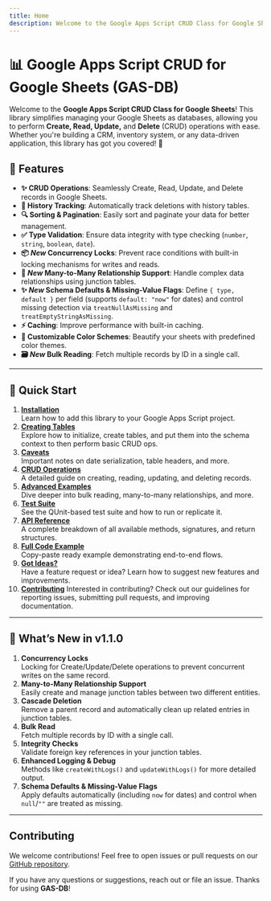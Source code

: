 ```yaml
---
title: Home
description: Welcome to the Google Apps Script CRUD Class for Google Sheets documentation.
---
```


# 📊 Google Apps Script CRUD for Google Sheets (GAS-DB)

Welcome to the **Google Apps Script CRUD Class for Google Sheets**! This library simplifies managing your Google Sheets as databases, allowing you to perform **Create, Read, Update,** and **Delete** (CRUD) operations with ease. Whether you're building a CRM, inventory system, or any data-driven application, this library has got you covered! 🚀

## 🌟 Features

- **✨ CRUD Operations**: Seamlessly Create, Read, Update, and Delete records in Google Sheets.
- **📜 History Tracking**: Automatically track deletions with history tables.
- **🔍 Sorting & Pagination**: Easily sort and paginate your data for better management.
- **✅ Type Validation**: Ensure data integrity with type checking (`number`, `string`, `boolean`, `date`).
- **📦 _New_ Concurrency Locks**: Prevent race conditions with built-in locking mechanisms for writes and reads.
- **🔗 _New_ Many-to-Many Relationship Support**: Handle complex data relationships using junction tables.
- **✨ _New_ Schema Defaults & Missing-Value Flags**: Define `{ type, default }` per field (supports `default: "now"` for dates) and control missing detection via `treatNullAsMissing` and `treatEmptyStringAsMissing`.
- **⚡️ Caching**: Improve performance with built-in caching.
- **🎨 Customizable Color Schemes**: Beautify your sheets with predefined color themes.
- **🗃 _New_ Bulk Reading**: Fetch multiple records by ID in a single call.

---

## 📖 Quick Start

1. **[Installation](/installation)**  
   Learn how to add this library to your Google Apps Script project.
2. **[Creating Tables](/create-tables)**  
   Explore how to initialize, create tables, and put them into the schema context to then perform basic CRUD ops.
3. **[Caveats](/caveats)**  
   Important notes on date serialization, table headers, and more.
4. **[CRUD Operations](/crud-operations)**  
   A detailed guide on creating, reading, updating, and deleting records.
5. **[Advanced Examples](/advanced-examples)**  
   Dive deeper into bulk reading, many-to-many relationships, and more.
6. **[Test Suite](/test-suite)**  
   See the QUnit-based test suite and how to run or replicate it.
7. **[API Reference](/api-reference)**  
   A complete breakdown of all available methods, signatures, and return structures.
8. **[Full Code Example](/full-code-example)**  
   Copy-paste ready example demonstrating end-to-end flows.
9. **[Got Ideas?](/got-ideas)**  
   Have a feature request or idea? Learn how to suggest new features and improvements.
10. **[Contributing](/contribute)**
    Interested in contributing? Check out our guidelines for reporting issues, submitting pull requests, and improving documentation.

---

## 🚀 What’s New in v1.1.0

1. **Concurrency Locks**  
   Locking for Create/Update/Delete operations to prevent concurrent writes on the same record.
2. **Many-to-Many Relationship Support**  
   Easily create and manage junction tables between two different entities.
3. **Cascade Deletion**  
   Remove a parent record and automatically clean up related entries in junction tables.
4. **Bulk Read**  
   Fetch multiple records by ID with a single call.
5. **Integrity Checks**  
   Validate foreign key references in your junction tables.
6. **Enhanced Logging & Debug**  
   Methods like `createWithLogs()` and `updateWithLogs()` for more detailed output.
7. **Schema Defaults & Missing-Value Flags**  
   Apply defaults automatically (including `now` for dates) and control when `null`/`""` are treated as missing.

---

## Contributing

We welcome contributions! Feel free to open issues or pull requests on our [GitHub repository](https://github.com/DanielZamb/crud-for-sheets/).

If you have any questions or suggestions, reach out or file an issue. Thanks for using **GAS-DB**!
